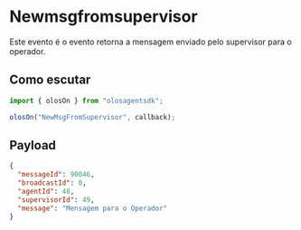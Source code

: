 # Newmsgfromsupervisor

Este evento é o evento retorna a mensagem enviado pelo supervisor para o operador.

## Como escutar

```js copy
import { olosOn } from "olosagentsdk";

olosOn("NewMsgFromSupervisor", callback);
```

## Payload

```json copy
{
  "messageId": 90046,
  "broadcastId": 0,
  "agentId": 48,
  "supervisorId": 49,
  "message": "Mensagem para o Operador"
}
```

